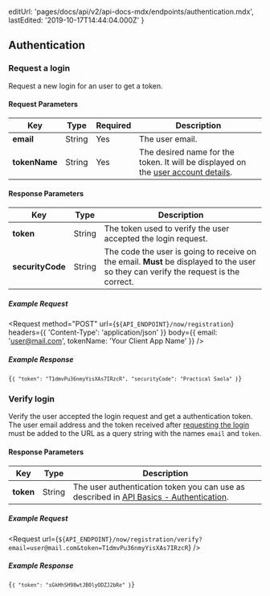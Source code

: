 
  editUrl: 'pages/docs/api/v2/api-docs-mdx/endpoints/authentication.mdx',
  lastEdited: '2019-10-17T14:44:04.000Z'
}

## Authentication

### Request a login

<Endpoint method="POST" url="/now/registration" />

Request a new login for an user to get a token.

#### Request Parameters

| Key           | <HelpLink href="#api-basics/types" hasIcon>Type</HelpLink> | Required | Description                                                                                                         |
| ------------- | ---------------------------------------------------------- | -------- | ------------------------------------------------------------------------------------------------------------------- |
| **email**     | <HelpLink href="#api-basics/types">String</HelpLink>       | Yes      | The user email.                                                                                                     |
| **tokenName** | <HelpLink href="#api-basics/types">String</HelpLink>       | Yes      | The desired name for the token. It will be displayed on the [user account details](https://zeit.co/account/tokens). |

#### Response Parameters

| Key              | <HelpLink href="#api-basics/types" hasIcon>Type</HelpLink> | Description                                                                                                                          |
| ---------------- | ---------------------------------------------------------- | ------------------------------------------------------------------------------------------------------------------------------------ |
| **token**        | <HelpLink href="#api-basics/types">String</HelpLink>       | The token used to verify the user accepted the login request.                                                                        |
| **securityCode** | <HelpLink href="#api-basics/types">String</HelpLink>       | The code the user is going to receive on the email. **Must** be displayed to the user so they can verify the request is the correct. |

##### Example Request

<Request
  method="POST"
  url={`${API_ENDPOINT}/now/registration`}
  headers={{
    'Content-Type': 'application/json'
  }}
  body={{
    email: 'user@mail.com',
    tokenName: 'Your Client App Name'
  }}
/>

##### Example Response

<Code lang="json">{`{
  "token": "T1dmvPu36nmyYisXAs7IRzcR",
  "securityCode": "Practical Saola"
}`}</Code>

### Verify login

<Endpoint method="GET" url="/now/registration/verify?email&token" />

Verify the user accepted the login request and get a authentication token. The user email address and the token received after [requesting the login](#endpoints/authentication/request-a-login) must be added to the URL as a query string with the names `email` and `token`.

#### Response Parameters

| Key       | <HelpLink href="#api-basics/types" hasIcon>Type</HelpLink> | Description                                                                                                          |
| --------- | ---------------------------------------------------------- | -------------------------------------------------------------------------------------------------------------------- |
| **token** | <HelpLink href="#api-basics/types">String</HelpLink>       | The user authentication token you can use as described in [API Basics - Authentication](#api-basics/authentication). |

##### Example Request

<Request
  url={`${API_ENDPOINT}/now/registration/verify?email=user@mail.com&token=T1dmvPu36nmyYisXAs7IRzcR`}
/>

##### Example Response

<Code lang="json">{`{
  "token": "sGkHhSH98wtJB0lyODZJ2bRe"
}`}</Code>
